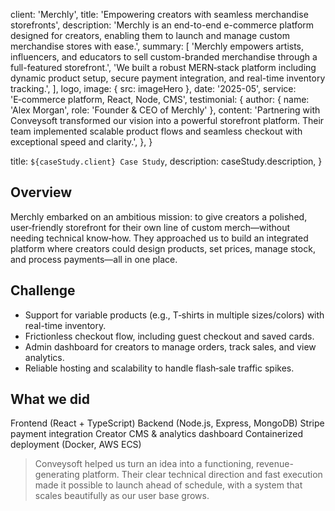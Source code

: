 
  client: 'Merchly',
  title: 'Empowering creators with seamless merchandise storefronts',
  description:
    'Merchly is an end-to-end e-commerce platform designed for creators, enabling them to launch and manage custom merchandise stores with ease.',
  summary: [
    'Merchly empowers artists, influencers, and educators to sell custom-branded merchandise through a full-featured storefront.',
    'We built a robust MERN‑stack platform including dynamic product setup, secure payment integration, and real-time inventory tracking.',
  ],
  logo,
  image: { src: imageHero },
  date: '2025-05',
  service: 'E‑commerce platform, React, Node, CMS',
  testimonial: {
    author: { name: 'Alex Morgan', role: 'Founder & CEO of Merchly' },
    content:
      'Partnering with Conveysoft transformed our vision into a powerful storefront platform. Their team implemented scalable product flows and seamless checkout with exceptional speed and clarity.',
  },
}

  title: `${caseStudy.client} Case Study`,
  description: caseStudy.description,
}

## Overview

Merchly embarked on an ambitious mission: to give creators a polished, user‑friendly storefront for their own line of custom merch—without needing technical know‑how. They approached us to build an integrated platform where creators could design products, set prices, manage stock, and process payments—all in one place.

## Challenge

- Support for variable products (e.g., T‑shirts in multiple sizes/colors) with real-time inventory.
- Frictionless checkout flow, including guest checkout and saved cards.
- Admin dashboard for creators to manage orders, track sales, and view analytics.
- Reliable hosting and scalability to handle flash‑sale traffic spikes.

## What we did

<TagList>
  <TagListItem>Frontend (React + TypeScript)</TagListItem>
  <TagListItem>Backend (Node.js, Express, MongoDB)</TagListItem>
  <TagListItem>Stripe payment integration</TagListItem>
  <TagListItem>Creator CMS & analytics dashboard</TagListItem>
  <TagListItem>Containerized deployment (Docker, AWS ECS)</TagListItem>
</TagList>

<Blockquote
  author={{ name: 'Alex Morgan', role: 'Founder & CEO of Merchly' }}
  image={{ src: imageFounder }}
>
  Conveysoft helped us turn an idea into a functioning, revenue-generating platform. Their clear technical direction and fast execution made it possible to launch ahead of schedule, with a system that scales beautifully as our user base grows.
</Blockquote>

<StatList>
  <StatListItem value="82%" label="Checkout completion rate" />
  <StatListItem value="120k+" label="Monthly product views" />
  <StatListItem value="99.98%" label="Uptime post-launch" />
  <StatListItem value="3.4s" label="Average page load time" />
</StatList>

